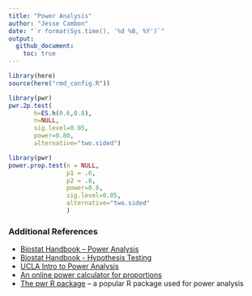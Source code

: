 ```yaml
---
title: "Power Analysis"
author: "Jesse Cambon"
date: "`r format(Sys.time(), '%d %B, %Y')`"
output:
  github_document:
    toc: true
---
```


```r
library(here)
source(here("rmd_config.R"))
```

```r
library(pwr)
pwr.2p.test(
       h=ES.h(0.6,0.8),
       n=NULL,
       sig.level=0.05,
       power=0.80,
       alternative="two.sided")

```


```r
library(pwr)
power.prop.test(n = NULL, 
                p1 = .6, 
                p2 = .8,
                power=0.8,
                sig.level=0.05,
                alternative="two.sided"
                ) 
```


### Additional References 

* [Biostat Handbook – Power Analysis](http://www.biostathandbook.com/power.html)
* [Biostat Handbook - Hypothesis Testing](http://www.biostathandbook.com/hypothesistesting.html)
* [UCLA Intro to Power Analysis](https://stats.idre.ucla.edu/other/mult-pkg/seminars/intro-power/)
* [An online power calculator for proportions](https://www.stat.ubc.ca/~rollin/stats/ssize/b2.html)
* [The pwr R package](https://cran.r-project.org/web/packages/pwr/vignettes/pwr-vignette.html) – a popular R package used for power analysis

